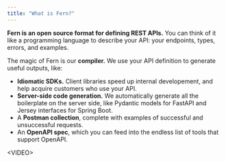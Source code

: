 ```yaml
---
title: "What is Fern?"
---
```


**Fern is an open source format for defining REST APIs.** You can think of it
like a programming language to describe your API: your endpoints, types,
errors, and examples.

The magic of Fern is our **compiler.** We use your API definition to generate
useful outputs, like:

- **Idiomatic SDKs.** Client libraries speed up internal developement, and help
  acquire customers who use your API.
- **Server-side code generation.** We automatically generate all the boilerplate on the server
  side, like Pydantic models for FastAPI and Jersey interfaces for Spring Boot.
- A **Postman collection**, complete with examples of successful and unsuccessful requests.
- An **OpenAPI spec**, which you can feed into the endless list of tools that support OpenAPI.

\<VIDEO\>
